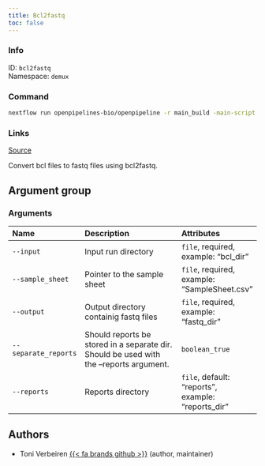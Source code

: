 ```yaml
---
title: Bcl2fastq
toc: false
---
```


::: {.column-margin}

### Info

ID: `bcl2fastq`  
Namespace: `demux`

### Command

```bash
nextflow run openpipelines-bio/openpipeline -r main_build -main-script target/nextflow/demux/bcl2fastq/main.nf --help
```

### Links
[Source](https://github.com/openpipelines-bio/openpipeline/blob/main/src/demux/bcl2fastq){.btn-action .btn-sm .btn-info .btn role="button"}
:::

Convert bcl files to fastq files using bcl2fastq.


## Argument group

### Arguments



|Name                 |Description                                                                             |Attributes                                         |
|:--------------------|:---------------------------------------------------------------------------------------|:--------------------------------------------------|
|`--input`            |Input run directory                                                                     |`file`, required, example: "bcl_dir"               |
|`--sample_sheet`     |Pointer to the sample sheet                                                             |`file`, required, example: "SampleSheet.csv"       |
|`--output`           |Output directory containig fastq files                                                  |`file`, required, example: "fastq_dir"             |
|`--separate_reports` |Should reports be stored in a separate dir. Should be used with the --reports argument. |`boolean_true`                                     |
|`--reports`          |Reports directory                                                                       |`file`, default: "reports", example: "reports_dir" |

## Authors

 * Toni Verbeiren [{{< fa brands github >}}](https://github.com/tverbeiren) (author, maintainer)
